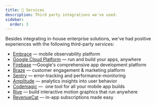 ```yaml
---
title: 🧰 Services
description: Third party integrations we've used.
sidebar:
  order: 3
---
```


Besides integrating in-house enterprise solutions, we've had positive experiences with the following third-party services:

- [Embrace] — mobile observability platform
- [Google Cloud Platform] — run and build your apps, anywhere
- [Firebase] —Google's comprehensive app development platform
- [Braze] — customer engagement & marketing platform
- [Sentry] — error-tracking and performance-monitoring
- [Amplitude] — analytics insights into user behavior
- [Codemagic] —  one tool for all your mobile app builds
- [Rive] — build interactive motion graphics that run anywhere
- [RevenueCat] — in-app subscriptions made easy

[Embrace]: https://embrace.io/
[Google Cloud Platform]: https://cloud.google.com/
[Firebase]: https://firebase.google.com/
[Braze]: https://www.braze.com/
[Sentry]: https://sentry.io/
[Amplitude]: https://amplitude.com/
[Codemagic]: https://codemagic.io/
[Rive]: https://rive.app/
[RevenueCat]: https://www.revenuecat.com/

